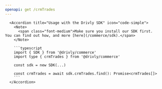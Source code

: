 ```yaml
---
openapi: get /crmTrades
---
```


      <Accordion title="Usage with the Drivly SDK" icon="code-simple">
        <Note>
          <span class="font-medium">Make sure you install our SDK first. You can find out how, and more [here](/commerce/sdk).</span>
        </Note>

        ```typescript
        import { SDK } from '@drivly/commerce'
        import type { crmTrades } from '@drivly/commerce'

        const sdk = new SDK(...)

        const crmTrades = await sdk.crmTrades.find(): Promise<crmTrades[]>
        ```
      </Accordion>
